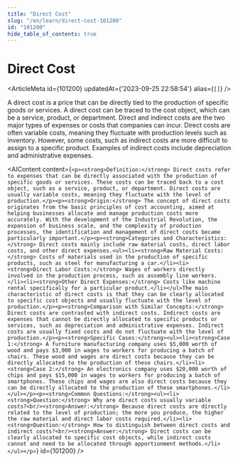 ```yaml
---
title: "Direct Cost"
slug: "/en/learn/direct-cost-101200"
id: "101200"
hide_table_of_contents: true
---
```



# Direct Cost

<ArticleMeta id={101200} updatedAt={'2023-09-25 22:58:54'} alias={`[]`} />
<div className='border-solid border-b border-t-0 my-4 border-[var(--ifm-color-gray-300)]' />

A direct cost is a price that can be directly tied to the production of specific goods or services. A direct cost can be traced to the cost object, which can be a service, product, or department. Direct and indirect costs are the two major types of expenses or costs that companies can incur. Direct costs are often variable costs, meaning they fluctuate with production levels such as inventory. However, some costs, such as indirect costs are more difficult to assign to a specific product. Examples of indirect costs include depreciation and administrative expenses.

<AIContent content={`<p><strong>Definition:</strong> Direct costs refer to expenses that can be directly associated with the production of specific goods or services. These costs can be traced back to a cost object, such as a service, product, or department. Direct costs are usually variable costs, meaning they fluctuate with the level of production.</p><p><strong>Origin:</strong> The concept of direct costs originates from the basic principles of cost accounting, aimed at helping businesses allocate and manage production costs more accurately. With the development of the Industrial Revolution, the expansion of business scale, and the complexity of production processes, the identification and management of direct costs became particularly important.</p><p><strong>Categories and Characteristics:</strong> Direct costs mainly include raw material costs, direct labor costs, and other direct expenses.<ul><li><strong>Raw Material Costs:</strong> Costs of materials used in the production of specific products, such as steel for manufacturing a car.</li><li><strong>Direct Labor Costs:</strong> Wages of workers directly involved in the production process, such as assembly line workers.</li><li><strong>Other Direct Expenses:</strong> Costs like machine rental specifically for a particular product.</li></ul>The main characteristic of direct costs is that they can be clearly allocated to specific cost objects and usually fluctuate with the level of production.</p><p><strong>Comparison with Similar Concepts:</strong> Direct costs are contrasted with indirect costs. Indirect costs are expenses that cannot be directly allocated to specific products or services, such as depreciation and administrative expenses. Indirect costs are usually fixed costs and do not fluctuate with the level of production.</p><p><strong>Specific Cases:</strong><ul><li><strong>Case 1:</strong> A furniture manufacturing company uses $5,000 worth of wood and pays $3,000 in wages to workers for producing a batch of chairs. These wood and wages are direct costs because they can be directly allocated to the production of these chairs.</li><li><strong>Case 2:</strong> An electronics company uses $20,000 worth of chips and pays $15,000 in wages to workers for producing a batch of smartphones. These chips and wages are also direct costs because they can be directly allocated to the production of these smartphones.</li></ul></p><p><strong>Common Questions:</strong><ul><li><strong>Question:</strong> Why are direct costs usually variable costs?<br/><strong>Answer:</strong> Because direct costs are directly related to the level of production; the more you produce, the higher the raw material and direct labor costs required.</li><li><strong>Question:</strong> How to distinguish between direct costs and indirect costs?<br/><strong>Answer:</strong> Direct costs can be clearly allocated to specific cost objects, while indirect costs cannot and need to be allocated through apportionment methods.</li></ul></p>`} id={101200} />
